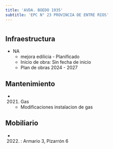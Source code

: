 ```yaml
---
title: 'AVDA. BOEDO 1935'
subtitle: 'EPC N° 23 PROVINCIA DE ENTRE RIOS'
---
```


#
## Infraestructura

* NA 
    + mejora edilicia - Planificado 
    + Inicio de obra: Sin fecha de inicio 
    + Plan de obras 2024 - 2027 






## Mantenimiento

*  (2021) Gas 
    + Modificaciones instalacion de gas





## Mobiliario

*  (2022) : Armario 3, Pizarrón 6 



